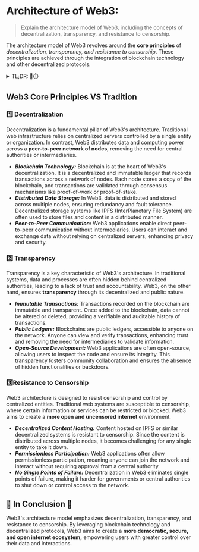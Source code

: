 # Architecture of Web3:

> Explain the architecture model of Web3, including the concepts of decentralization, transparency, and resistance to censorship.

The architecture model of Web3 revolves around the **core principles** of _decentralization, transparency, and resistance to censorship_. These principles are achieved through the integration of blockchain technology and other decentralized protocols.

<details>
  <summary>TL;DR: 🥱⏱️</summary>
### Core ideas of Web3

Web3’ll all be built on blockchains, “special computers that anyone can access but no one owns.” Here a few core principles guide Web3 creation.

- Web3 is **decentralized**, instead of large swathes of the internet controlled and owned by centralized entities ownership gets distributed amongst its builders and users;
- Web3 is **permissionless**, everyone has equal access to participate in Web3, and no one gets excluded;
- Web3 has **native payments**, because it uses cryptocurrency for spending and sending money online instead of relying on the outdated infrastructure of banks and payment processors;
- Web3 is **trustless**, it operates using incentives and economic mechanisms instead of relying on trusted third-parties.

 </details>

## Web3 Core Principles VS Tradition

### 1️⃣ Decentralization

Decentralization is a fundamental pillar of Web3's architecture. Traditional web infrastructure relies on centralized servers controlled by a single entity or organization. In contrast, Web3 distributes data and computing power across a **peer-to-peer network of nodes**, removing the need for central authorities or intermediaries.

- **_Blockchain Technology:_** Blockchain is at the heart of Web3's decentralization. It is a decentralized and immutable ledger that records transactions across a network of nodes. Each node stores a copy of the blockchain, and transactions are validated through consensus mechanisms like proof-of-work or proof-of-stake.
- **_Distributed Data Storage:_** In Web3, data is distributed and stored across multiple nodes, ensuring redundancy and fault tolerance. Decentralized storage systems like IPFS (InterPlanetary File System) are often used to store files and content in a distributed manner.
- **_Peer-to-Peer Communication:_** Web3 applications enable direct peer-to-peer communication without intermediaries. Users can interact and exchange data without relying on centralized servers, enhancing privacy and security.

### 2️⃣ Transparency

Transparency is a key characteristic of Web3's architecture. In traditional systems, data and processes are often hidden behind centralized authorities, leading to a lack of trust and accountability. Web3, on the other hand, ensures **transparency** through its decentralized and public nature.

- **_Immutable Transactions:_** Transactions recorded on the blockchain are immutable and transparent. Once added to the blockchain, data cannot be altered or deleted, providing a verifiable and auditable history of transactions.
- **_Public Ledgers:_** Blockchains are public ledgers, accessible to anyone on the network. Anyone can view and verify transactions, enhancing trust and removing the need for intermediaries to validate information.
- **_Open-Source Development:_** Web3 applications are often open-source, allowing users to inspect the code and ensure its integrity. This transparency fosters community collaboration and ensures the absence of hidden functionalities or backdoors.

### 3️⃣Resistance to Censorship

Web3 architecture is designed to resist censorship and control by centralized entities. Traditional web systems are susceptible to censorship, where certain information or services can be restricted or blocked. Web3 aims to create a **more open and uncensored internet** environment.

- **_Decentralized Content Hosting:_** Content hosted on IPFS or similar decentralized systems is resistant to censorship. Since the content is distributed across multiple nodes, it becomes challenging for any single entity to take it down.
- **_Permissionless Participation:_** Web3 applications often allow permissionless participation, meaning anyone can join the network and interact without requiring approval from a central authority.
- **_No Single Points of Failure:_** Decentralization in Web3 eliminates single points of failure, making it harder for governments or central authorities to shut down or control access to the network.

## 🏁 In Conclusion 🎉

Web3's architecture model emphasizes decentralization, transparency, and resistance to censorship. By leveraging blockchain technology and decentralized protocols, Web3 aims to create a **more democratic, secure, and open internet ecosystem,** empowering users with greater control over their data and interactions.
